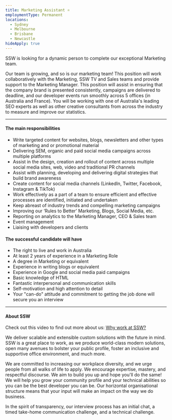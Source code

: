 ```yaml
---
title: Marketing Assistant ⭐️
employmentType: Permanent
locations:
  - Sydney
  - Melbourne
  - Brisbane
  - Newcastle
hideApply: true
---
```


SSW is looking for a dynamic person to complete our exceptional Marketing team.

Our team is growing, and so is our marketing team! This position will work collaboratively with the Marketing, SSW TV and Sales teams and provide support to the Marketing Manager. This position will assist in ensuring that the company brand is presented consistently, campaigns are delivered to deadline, and our developer events run smoothly across 5 offices (in Australia and France). You will be working with one of Australia's leading SEO experts as well as other creative consultants from across the industry to measure and improve our statistics.

***

#### The main responsibilities

* Write targeted content for websites, blogs, newsletters and other types of marketing and or promotional material
* Delivering SEM, organic and paid social media campaigns across multiple platforms
* Assist in the design, creation and rollout of content across multiple social media sites, web, video and traditional PR channels
* Assist with planning, developing and delivering digital strategies that build brand awareness
* Create content for social media channels (LinkedIn, Twitter, Facebook, Instagram & TikTok)
* Work effectively as a part of a team to ensure efficient and effective processes are identified, initiated and undertaken
* Keep abreast of industry trends and compelling marketing campaigns
* Improving our ‘Rules to Better’ Marketing, Blogs, Social Media, etc.
* Reporting on analytics to the Marketing Manager, CEO & Sales team 
* Event management 
* Liaising with developers and clients

#### The successful candidate will have 

* The right to live and work in Australia
* At least 2 years of experience in a Marketing Role
* A degree in Marketing or equivalent
* Experience in writing blogs or equivalent
* Experience in Google and social media paid campaigns
* Basic knowledge of HTML
* Fantastic interpersonal and communication skills
* Self-motivation and high attention to detail
* Your "can-do" attitude and commitment to getting the job done will secure you an interview

***

#### About SSW

Check out this video to find out more about us: [Why work at SSW?](https://www.youtube.com/watch?v=tWuutobJtdg)

We deliver scalable and extensible custom solutions with the future in mind. SSW is a great place to work, as we
produce world-class modern solutions, open many avenues to bolster your public profile, foster an inclusive and supportive office environment, and much more.

We are committed to increasing our workplace diversity, and we urge people from all walks of life to apply. We encourage expertise, mastery, and respectful discourse. We aim to build you up and hope you'll do the same! We will help you grow your community profile and your technical abilities so you can be the best developer you can be. Our horizontal  organisational structure means that your input will make an impact on the way we do business.

In the spirit of transparency, our interview process has an initial chat, a timed take-home communication challenge, and a technical challenge.
